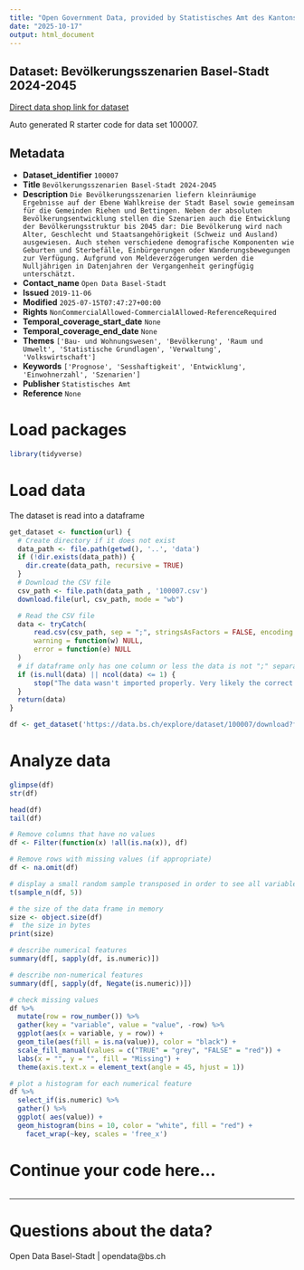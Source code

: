 ```yaml
---
title: "Open Government Data, provided by Statistisches Amt des Kantons Basel-Stadt - DCC Data Competence Center"
date: "2025-10-17"
output: html_document
---
```


## Dataset: Bevölkerungsszenarien Basel-Stadt 2024-2045

[Direct data shop link for dataset](https://data.bs.ch/explore/dataset/100007)

Auto generated R starter code for data set 100007.

## Metadata

- **Dataset_identifier** `100007`
- **Title** `Bevölkerungsszenarien Basel-Stadt 2024-2045`
- **Description** `Die Bevölkerungsszenarien liefern kleinräumige Ergebnisse auf der Ebene Wahlkreise der Stadt Basel sowie gemeinsam für die Gemeinden Riehen und Bettingen. Neben der absoluten Bevölkerungsentwicklung stellen die Szenarien auch die Entwicklung der Bevölkerungsstruktur bis 2045 dar: Die Bevölkerung wird nach Alter, Geschlecht und Staatsangehörigkeit (Schweiz und Ausland) ausgewiesen. Auch stehen verschiedene demografische Komponenten wie Geburten und Sterbefälle, Einbürgerungen oder Wanderungsbewegungen zur Verfügung. Aufgrund von Meldeverzögerungen werden die Nulljährigen in Datenjahren der Vergangenheit geringfügig unterschätzt.`
- **Contact_name** `Open Data Basel-Stadt`
- **Issued** `2019-11-06`
- **Modified** `2025-07-15T07:47:27+00:00`
- **Rights** `NonCommercialAllowed-CommercialAllowed-ReferenceRequired`
- **Temporal_coverage_start_date** `None`
- **Temporal_coverage_end_date** `None`
- **Themes** `['Bau- und Wohnungswesen', 'Bevölkerung', 'Raum und Umwelt', 'Statistische Grundlagen', 'Verwaltung', 'Volkswirtschaft']`
- **Keywords** `['Prognose', 'Sesshaftigkeit', 'Entwicklung', 'Einwohnerzahl', 'Szenarien']`
- **Publisher** `Statistisches Amt`
- **Reference** `None`


# Load packages

```r

library(tidyverse)
```

# Load data

The dataset is read into a dataframe

```r
get_dataset <- function(url) {
  # Create directory if it does not exist
  data_path <- file.path(getwd(), '..', 'data')
  if (!dir.exists(data_path)) {
    dir.create(data_path, recursive = TRUE)
  }
  # Download the CSV file
  csv_path <- file.path(data_path , '100007.csv')
  download.file(url, csv_path, mode = "wb")

  # Read the CSV file
  data <- tryCatch(
      read.csv(csv_path, sep = ";", stringsAsFactors = FALSE, encoding = "UTF-8"),
      warning = function(w) NULL,
      error = function(e) NULL
  )
  # if dataframe only has one column or less the data is not ";" separated
  if (is.null(data) || ncol(data) <= 1) {
      stop("The data wasn't imported properly. Very likely the correct separator couldn't be found.\nPlease check the dataset manually and adjust the code.")
  }
  return(data)
}
```

```r

df <- get_dataset('https://data.bs.ch/explore/dataset/100007/download?format=csv&timezone=Europe%2FZurich')

```

# Analyze data

```r

glimpse(df)
str(df)

head(df)
tail(df)

```

```r
# Remove columns that have no values
df <- Filter(function(x) !all(is.na(x)), df)

# Remove rows with missing values (if appropriate)
df <- na.omit(df)
```

```r
# display a small random sample transposed in order to see all variables
t(sample_n(df, 5))
```

```r
# the size of the data frame in memory
size <- object.size(df)
#  the size in bytes
print(size)
```

```r
# describe numerical features
summary(df[, sapply(df, is.numeric)])
```

```r
# describe non-numerical features
summary(df[, sapply(df, Negate(is.numeric))])
```

```r
# check missing values
df %>%
  mutate(row = row_number()) %>%
  gather(key = "variable", value = "value", -row) %>%
  ggplot(aes(x = variable, y = row)) +
  geom_tile(aes(fill = is.na(value)), color = "black") +
  scale_fill_manual(values = c("TRUE" = "grey", "FALSE" = "red")) +
  labs(x = "", y = "", fill = "Missing") +
  theme(axis.text.x = element_text(angle = 45, hjust = 1))
```

```r
# plot a histogram for each numerical feature
df %>%
  select_if(is.numeric) %>%
  gather() %>%
  ggplot( aes(value)) +
  geom_histogram(bins = 10, color = "white", fill = "red") +
    facet_wrap(~key, scales = 'free_x')
```

# Continue your code here...

```r

```
------------------------------------------------------------------------

# Questions about the data?

Open Data Basel-Stadt | opendata@bs.ch
